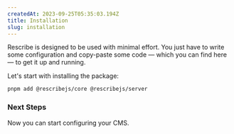 ```yaml
---
createdAt: 2023-09-25T05:35:03.194Z
title: Installation
slug: installation
---
```


Rescribe is designed to be used with minimal effort. You just have to write some configuration and copy-paste some code — which you can find here — to get it up and running. 

Let's start with installing the package:

```bash
pnpm add @rescribejs/core @rescribejs/server
```

### Next Steps

Now you can start configuring your CMS.
